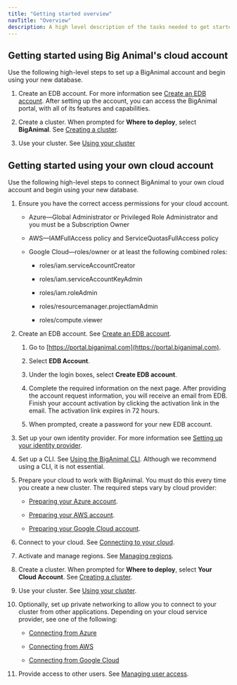 ```yaml
---
title: "Getting started overview"
navTitle: "Overview"
description: A high level description of the tasks needed to get started with BigAnimal 
---
```



## Getting started using Big Animal's cloud account 

Use the following high-level steps to set up a BigAnimal account and begin using your new database.

1. Create an EDB account. For more information see [Create an EDB account](https://www.enterprisedb.com/docs/biganimal/latest/free_trial/detail/create_an_account/). After setting up the account, you can access the BigAnimal portal, with all of its features and capabilities. 

1. Create a cluster. When prompted for **Where to deploy**, select **BigAnimal**. See [Creating a cluster](/creating_a_cluster/). 

1. Use your cluster. See [Using your cluster](https://www.enterprisedb.com/docs/biganimal/latest/using_cluster/)

## Getting started using your own cloud account

Use the following high-level steps to connect BigAnimal to your own cloud account and begin using your new database. 

1. Ensure you have the correct access permissions for your cloud account. 

    - Azure&mdash;Global Administrator or Privileged Role Administrator and you must be a Subscription Owner

    - AWS&mdash;IAMFullAccess policy and ServiceQuotasFullAccess policy

    - Google Cloud&mdash;roles/owner or at least the following combined roles:

        - roles/iam.serviceAccountCreator

        - roles/iam.serviceAccountKeyAdmin

        - roles/iam.roleAdmin

        - roles/resourcemanager.projectIamAdmin
        
        - roles/compute.viewer

1. Create an EDB account. See [Create an EDB account](https://www.enterprisedb.com/docs/biganimal/latest/free_trial/detail/create_an_account/).

    1. Go to [https://portal.biganimal.com](https://portal.biganimal.com).

    1. Select **EDB Account**.

    1. Under the login boxes, select **Create EDB account**. 

    1. Complete the required information on the next page.
        After providing the account request information, you will receive an email from EDB. Finish your account activation by clicking the activation link in the email. The activation link expires in 72 hours.

    1. When prompted, create a password for your new EDB account. 
    
  
1. Set up your own identity provider. For more information see [Setting up your identity provider](https://www.enterprisedb.com/docs/biganimal/latest/getting_started/identity_provider/).
    
1. Set up a CLI. See [Using the BigAnimal CLI](https://www.enterprisedb.com/docs/biganimal/latest/reference/cli/). 
   Although we recommend using a CLI, it is not essential.

1. Prepare your cloud to work with BigAnimal. You must do this every time you create a new cluster. The required steps vary by cloud provider:

    - [Preparing your Azure account](https://www.enterprisedb.com/docs/biganimal/latest/getting_started/preparing_cloud_account/01_preparing_azure/).

    - [Preparing your AWS account](https://www.enterprisedb.com/docs/biganimal/latest/getting_started/preparing_cloud_account/02_preparing_aws/).

    - [Preparing your Google Cloud account](https://www.enterprisedb.com/docs/biganimal/latest/getting_started/preparing_cloud_account/preparing_gcp/).

1. Connect to your cloud. See [Connecting to your cloud](https://www.enterprisedb.com/docs/biganimal/latest/getting_started/02_connecting_to_your_cloud/).

1. Activate and manage regions. See [Managing regions](https://www.enterprisedb.com/docs/biganimal/latest/getting_started/activating_regions/). 

1. Create a cluster. When prompted for **Where to deploy**, select **Your Cloud Account**. See [Creating a cluster](https://www.enterprisedb.com/docs/biganimal/latest/getting_started/creating_a_cluster/). 

1. Use your cluster. See [Using your cluster](https://www.enterprisedb.com/docs/biganimal/latest/using_cluster/).

1. Optionally, set up private networking to allow you to connect to your cluster from other applications. Depending on your cloud service provider, see one of the following:

    - [Connecting from Azure](https://www.enterprisedb.com/docs/biganimal/latest/using_cluster/02_connecting_your_cluster/01_connecting_from_azure/)

    - [Connecting from AWS](https://www.enterprisedb.com/docs/biganimal/latest/using_cluster/02_connecting_your_cluster/02_connecting_from_aws/)

    - [Connecting from Google Cloud](https://www.enterprisedb.com/docs/biganimal/latest/using_cluster/02_connecting_your_cluster/connecting_from_gcp/)

1. Provide access to other users. See [Managing user access](https://www.enterprisedb.com/docs/biganimal/latest/administering_cluster/01_portal_access/).





